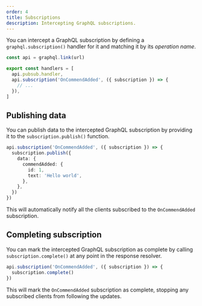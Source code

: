 ```yaml
---
order: 4
title: Subscriptions
description: Intercepting GraphQL subscriptions.
---
```


You can intercept a GraphQL subscription by defining a `graphql.subscription()` handler for it and matching it by its _operation name_.

```ts /api.pubsub.handler/ /api.subscription/ /'OnCommendAdded'/#g
const api = graphql.link(url)

export const handlers = [
  api.pubsub.handler,
  api.subscription('OnCommendAdded', ({ subscription }) => {
    // ...
  }),
]
```

## Publishing data

You can publish data to the intercepted GraphQL subscription by providing it to the `subscription.publish()` function.

```ts {2-9} /subscription.publish/
api.subscription('OnCommendAdded', ({ subscription }) => {
  subscription.publish({
    data: {
      commendAdded: {
        id: 1,
        text: 'Hello world',
      },
    },
  })
})
```

This will automatically notify all the clients subscribed to the `OnCommendAdded` subscription.

## Completing subscription

You can mark the intercepted GraphQL subscription as complete by calling `subscription.complete()` at any point in the response resolver.

```ts {2} /subscription.complete/
api.subscription('OnCommendAdded', ({ subscription }) => {
  subscription.complete()
})
```

This will mark the `OnCommendAdded` subscription as complete, stopping any subscribed clients from following the updates.
